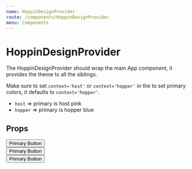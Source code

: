 ```yaml
---
name: HoppinDesignProvider
route: /components/HoppinDesignProvider
menu: Components
---
```



# HoppinDesignProvider

The HoppinDesignProvider should wrap the main App component, it provides the theme to all the siblings.

Make sure to set `context='host'` or `context='hopper'` in the to set primary colors, it defaults to `context='hopper'`.

- `host` => primary is host pink
- `hopper` => primary is hopper blue

## Props

<Props of={HoppinDesignProvider} />

<Playground>
  <HoppinDesignProvider>
    <Button variant="full" context="primary">Primary Button</Button>
  </HoppinDesignProvider>

<br/>
<HoppinDesignProvider context="hopper">
  <Button variant="full" context="primary">
    Primary Button
  </Button>
</HoppinDesignProvider>
<br/>
  <HoppinDesignProvider context="host">
    <Button variant="full" context="primary">Primary Button</Button>
  </HoppinDesignProvider>
</Playground>
